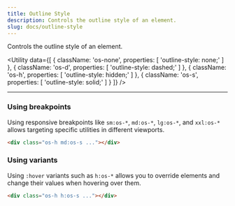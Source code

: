 ```yaml
---
title: Outline Style
description: Controls the outline style of an element.
slug: docs/outline-style
---
```


Controls the outline style of an element.

<Utility
  data={[
    {
      className: 'os-none',
      properties: [
        'outline-style: none;'
      ]
    },
    {
      className: 'os-d',
      properties: [
        'outline-style: dashed;'
      ]
    },
    {
      className: 'os-h',
      properties: [
        'outline-style: hidden;'
      ]
    },
    {
      className: 'os-s',
      properties: [
        'outline-style: solid;'
      ]
    }
  ]}
/>

---

### Using breakpoints

Using responsive breakpoints like `sm:os-*`, `md:os-*`, `lg:os-*`, and `xxl:os-*` allows targeting specific utilities in different viewports.

```html "md:os-s"
<div class="os-h md:os-s ..."></div>
```

### Using variants

Using `:hover` variants such as `h:os-*` allows you to override elements and change their values when hovering over them.

```html "h:os-s"
<div class="os-h h:os-s ..."></div>
```
